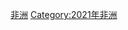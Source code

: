 {{portal|非洲}}
{{Commonscat|2021 elections in Africa}}
{{Year by category
| m = 2
| c = 0
| d = 2
| y = 1
| cat = 非洲选举
| sortkey = Africa
| in = 
| parent = 各年非洲选举
| subcat = 2021年選舉}}
[[Category:2021年選舉|非洲]]
[[Category:2021年非洲|Category:2021年非洲]]